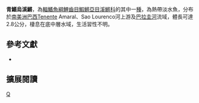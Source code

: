 {{Speciesbox 
| taxon = Melanorivulus cyanopterus
| status = NE
| status_system = IUCN3.1
| authority =  [[Costa|Costa]], 2005
| synonyms = *''Rivulus cyanopterus, Costa, 2005 ''
}}
'''青鰭烏溪鱂'''，為[[輻鰭魚綱|輻鰭魚綱]][[鯉齒目|鯉齒目]][[鰕鱂亞目|鰕鱂亞目]][[溪鱂科|溪鱂科]]的其中一[[種|種]]，為熱帶淡水魚，分布於[[南美洲|南美洲]][[巴西|巴西]]Tenente Amaral、Sao Lourenco河上游及[[巴拉圭河|巴拉圭河]]流域，體長可達2.8公分，棲息在底中層水域，生活習性不明。

== 參考文獻 ==
*{{FishBase_species|genus=Melanorivulus|species=cyanopterus|year=2014|month=9}}

== 擴展閱讀 ==
{{refbegin}}
{{wikispecies-inline|Melanorivulus cyanopterus|青鰭烏溪鱂}}
{{refend}}
{{Taxonbar|from=Q13831928}}

[[Category:烏溪鱂屬|Q]]


{{魚類小作品}}